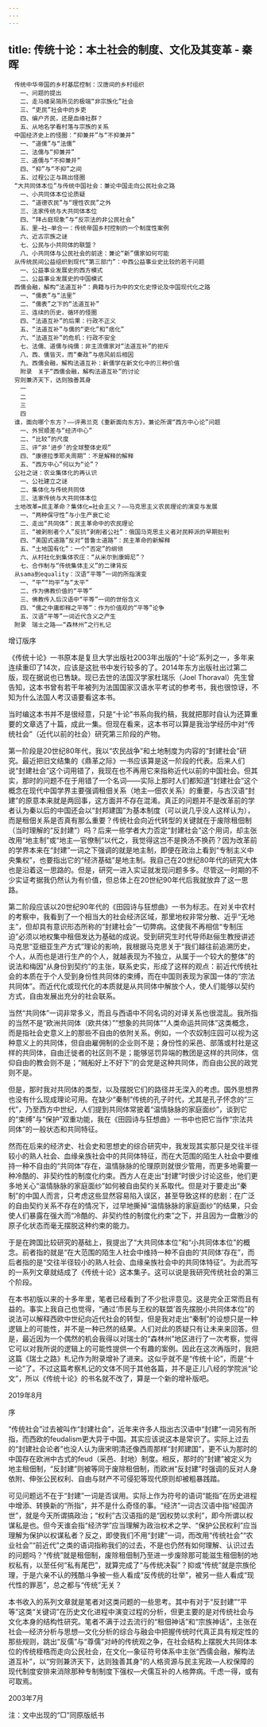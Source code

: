 ```yaml
---
---
---
```

title: 传统十论：本土社会的制度、文化及其变革 - 秦晖
---


```
　传统中华帝国的乡村基层控制：汉唐间的乡村组织
　　一、问题的提出
　　二、走马楼吴简所见的极端“非宗族化”社会
　　三、“吏民”社会中的乡吏
　　四、编户齐民，还是血缘社群？
　　五、从地名学看村落与宗族的关系
　中国经济史上的怪圈：“抑兼并”与“不抑兼并”
　　一、“道儒”与“法儒”
　　二、法儒与“抑兼并”
　　三、道儒与“不抑兼并”
　　四、“抑”与“不抑”之间
　　五、过程公正与跳出怪圈
　“大共同体本位”与传统中国社会：兼论中国走向公民社会之路
　　一、小共同体本位论质疑
　　二、“道德农民”与“理性农民”之外
　　三、法家传统与大共同体本位
　　四、“拜占庭现象”与“反宗法的非公民社会”
　　五、里—社—单合一：传统帝国乡村控制的一个制度性案例
　　六、近古宗族之谜
　　七、公民与小共同体的联盟？
　　八、小共同体与公民社会的前途：兼论“新”儒家如何可能
　从传统民间公益组织到现代“第三部门”：中西公益事业史比较的若干问题
　　一、公益事业发展史的西方模式
　　二、公益事业发展史的中国模式
　西儒会融，解构“法道互补”：典籍与行为中的文化史悖论及中国现代化之路
　　一、“儒表”与“法里”
　　二、“儒表”之下的“法道互补”
　　三、连续的历史，循环的怪圈
　　四、“法道互补”的后果：行政不正义
　　五、“法道互补”与儒的“吏化”和“痞化”
　　六、“法道互补”的危机：行政不安全
　　七、法儒、道儒与纯儒：非主流儒家对“法道互补”的拒斥
　　八、西、儒皆灭，而“秦政”与痞风前后相因
　　九、西儒会融，解构法道互补：新儒学在新文化中的三种价值
　　附录　关于“西儒会融，解构法道互补”的讨论
　穷则兼济天下，达则独善其身
　　一
　　二
　　三
　　四
　谁，面向哪个东方？——评弗兰克《重新面向东方》，兼论所谓“西方中心论”问题
　　一、外贸顺差与“经济中心”
　　二、“比较”的尺度
　　三、评“非‘进步’的全球整体史观”
　　四、“康德拉季耶夫周期”：不是解释的解释
　　五、“西方中心”何以为“论”？
　公社之谜：农业集体化的再认识
　　一、公社建立之谜
　　二、集体化与传统共同体
　　三、法家传统与大共同体本位
　土地改革=民主革命？集体化=社会主义？——马克思主义农民理论的演变与发展
　　一、“两种保守性”与小生产衰亡论
　　二、走出“共同体”：民主革命中的农民理论
　　三、“被剥削者个人”反抗“剥削者公社”：俄国马克思主义者对民粹派的早期批判
　　四、“美国式道路”反对“普鲁士道路”：民主革命的新解释
　　五、“土地国有化”：一个“否定”的纲领
　　六、从村社化到集体农庄：“从米尔到康姆尼”？
　　七、合作制与“传统集体主义”的二律背反
　从sama到equality：汉语“平等”一词的所指演变
　　一、“平”“均平”与“太平”
　　二、作为佛教价值的“平等”
　　三、佛教传入后汉语中“平等”一词的世俗含义
　　四、“儒之中庸即释之平等”：作为价值观的“平等”论争
　　五、汉语“平等”一词近代含义之产生
　附录　瑞士之路——“森林州”之行札记
```





增订版序


《传统十论》一书原本是复旦大学出版社2003年出版的“十论”系列之一，多年来连续重印了14次，应该是这批书中发行较多的了。2014年东方出版社出过第二版，现在据说也已售缺。现已去世的法国汉学家杜瑞乐（Joel Thoraval）先生曾告知，这本书曾有若干年被列为法国国家汉语水平考试的参考书，我也很惊讶，不知为什么法国人考汉语要看这本书。

当时编这本书并不是很经意，只是“十论”书系向我约稿，我就把那时自认为还算重要的文章选了十篇，成此一集。但现在看来，这本书可以算是我治学经历中对“传统社会”（近代以前的社会）研究第三阶段的产物。

第一阶段是20世纪80年代，我以“农民战争”和土地制度为内容的“封建社会”研究。最近把旧文结集的《鼎革之际》一书应该算是这一阶段的代表。后来人们说“封建社会”这个词用错了，我现在也不再用它来指称近代以前的中国社会。但其实，那时的问题不在于用错了一个名词——实际上那时人们都知道“封建社会”这个概念在现代中国学界主要强调租佃关系（地主—佃农关系）的重要，与古汉语“封建”的原意本来就是两回事，这方面并不存在混淆。真正的问题并不是改革前的学者认为秦以后的中国还会以“封邦建国”为基本制度（可以说几乎没人这样认为），而是租佃关系是否真有那么重要？传统社会向近代转型的关键就在于废除租佃制（当时理解的“反封建”）吗？后来一些学者大力否定“封建社会”这个用词，却主张改用“地主制”或“地主—官僚制”以代之，我觉得这岂不是换汤不换药？因为改革前的学界本来在“封建”一词之下强调的就是地主制，即便在政治上看到“专制主义中央集权”，也要指出它的“经济基础”是地主制。我自己在20世纪80年代的研究大体也是沿着这一思路的。但是，研究一进入实证就发现问题多多。尽管这一时期的不少实证考据我仍然认为有价值，但总体上在20世纪90年代后我就放弃了这一思路。

第二阶段应该以20世纪90年代的《田园诗与狂想曲》一书为标志。在对关中农村的考察中，我看到了一个相当大的社会经济区域，那里地权非常分散、近乎“无地主”，但却具有意识形态所称的“封建社会”一切弊病。这使我不再相信“专制压迫”必须以地权集中租佃发达为基础的成说。受到研究生时代导师赵俪生教授讲述马克思“亚细亚生产方式”理论的影响，我根据马克思关于“我们越往前追溯历史，个人，从而也是进行生产的个人，就越表现为不独立，从属于一个较大的整体”的说法和梅因“从身份到契约”的主张，联系史实，形成了这样的观点：前近代传统社会的本质在于个人受到身份性共同体的束缚，而在中国则表现为家国一体的“宗法共同体”。而近代化或现代化的本质就是从共同体中解放个人，使人们能够以契约方式，自由发展出充分的社会联系。

当然“共同体”一词非常多义，而且与西语中不同名词的对译关系也很混乱。我所指的当然不是“欧洲共同体（欧共体）”“想象的共同体”“人类命运共同体”这类概念，而是指社会史意义上的那些不自由的依附关系。例如，一个农奴制庄园可以视为这种意义上的共同体，但自由雇佣制的企业则不是；身份性的采邑、部落或村社是这样的共同体，自由迁徙者的社区则不是；能够惩罚异端的教团是这样的共同体，信仰自由的教会则不是；“贼船好上不好下”的会党是这种共同体，而自由公民的政党则不是。

但是，那时我对共同体的类型，以及摆脱它们的路径并无深入的考虑。国外思想界也没有什么现成理论可用。在缺少“秦制”传统的孔子时代，尤其是孔子怀念的“三代”，乃至西方中世纪，人们提到共同体常披着“温情脉脉的家庭面纱”，谈到它的“束缚”与“保护”双重功能，我在《田园诗与狂想曲》一书中也把它当作“宗法共同体”的一般状态和共同特征。

然而在后来的经济史、社会史和思想史的综合研究中，我发现其实那只是交往半径较小的熟人社会、血缘亲族社会中的共同体特征，而在大范围的陌生人社会中要维持一种不自由的“共同体”存在，温情脉脉的伦理原则就很少管用，而更多地需要一种冷酷的、非契约性的制度化约束。西方人在走出“封建”时很少讨论这些，他们更多地关心“温情脉脉的家庭面纱”如何被自由契约关系取代。但是对于要走出“秦制”的中国人而言，只考虑这些显然容易陷入误区，甚至导致这样的悲剧：在广泛的自由契约关系不存在的情况下，过早地撕掉“温情脉脉的家庭面纱”的结果，只会使人们暴露在强大而“冷酷的、非契约性的制度化约束”之下，并且因为一盘散沙的原子化状态而毫无摆脱这种约束的能力。

于是在跨国比较研究的基础上，我提出了“大共同体本位”和“小共同体本位”的概念。前者指的就是“在大范围的陌生人社会中维持一种不自由的‘共同体’存在”，而后者指的是“交往半径较小的熟人社会、血缘亲族社会中的共同体特征”。为此而写的一系列文章就结成了《传统十论》这本集子。这可以说是我研究传统社会的第三个阶段。

在本书初版以来的十多年里，笔者已经看到了不少批评意见。这是完全正常而且有益的。事实上我自己也觉得，“通过‘市民与王权的联盟’首先摆脱小共同体本位”的说法可以解释西欧中世纪向近代社会的转型，但是我对走出“秦制”的设想只是一种逻辑上的可能性，并不是一种已然的结果。人们对此的质疑只有让未来来回答。但是，最近因为一个偶然的机会我得以对瑞士的“森林州”地区进行了一次考察，觉得它可以对我所说的逻辑上的可能性提供一个有趣的案例。因此在这次再版时，我把这篇《瑞士之路》札记作为附录增补了进来。这似乎就不是“传统十论”，而是“十一论”了。不过这篇考察札记的文体不同于其他各篇，并不是正儿八经的学院派“论文”，所以《传统十论》的书名就不改了，算是一个新的增补版吧。


2019年8月








序


“传统社会”过去被叫作“封建社会”，近年来许多人指出古汉语中“封建”一词另有所指，而西欧的feudalism更大异于中国。其实应该说这本是常识了。实际上过去的“封建社会论者”也没人认为唐宋明清还像西周那样“封邦建国”，更不认为那时的中国存在欧洲中古式的feud（采邑、封地）制度。相反，那时的“封建”被定义为地主租佃制，“反封建”则被等同于废除租佃制，而欧洲“反封建”时强调的反对人身依附、伸张公民权利、自由与财产不可侵犯等现代原则却被粗暴践踏。

可见问题远不在于“封建”一词是否误用。实际上作为符号的语词“能指”在历史进程中增添、转换新的“所指”，并不是什么奇怪的事。“经济”一词古汉语中指“经国济世”，就是今天所谓搞政治；“权利”古汉语指的是“因权势以求利”，即今所谓以权谋私是也。但今天谁会指“经济学”应当理解为政治权术之学、“保护公民权利”应当理解为保护以权谋私者？反之，即使我们不用“封建”一词，而改用“传统社会”“农业社会”“前近代”之类的语词指称我们的过去，不是也仍然有如何理解、认识过去的问题吗？“传统”就是租佃制，废除租佃制乃至进一步废除那可能滋生租佃制的地权私有，以至任何“私有尾巴”，就算完成了“与传统决裂”？抑或“传统”就是宗族伦理，于是六亲不认的残酷斗争被一些人看成“反传统的壮举”，被另一些人看成“现代性的罪恶”，总之都与“传统”无关？

本书收入的系列文章就是笔者对这类问题的一些思考。其中有对于“反封建”“平等”这类“关键词”在历史文化进程中演变过程的分析，但更主要的是对传统社会与文化本身的结构性研究。笔者不满于过去流行的“租佃神话”和“宗族神话”，主张在社会—经济分析与思想—文化分析的综合与融会中把握传统时代真正具有规定性的那些规则，跳出“反儒”与“尊儒”对峙的传统观之争，在社会结构上摆脱大共同体本位的传统桎梏而走向公民社会，在文化—象征符号体系中主张“西儒会融，解构法道互补”，以“穷则兼济天下，达则独善其身”的人格资源与民主宪政—人权保障的现代制度安排来消除那种专制制度下强权—犬儒互补的人格弊病。千虑一得，或有可取焉。


2003年7月





注：文中出现的“□”同原版纸书